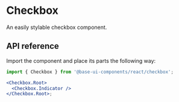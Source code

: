 # Checkbox

<Subtitle>An easily stylable checkbox component.</Subtitle>
<meta name="description" content="A high-quality, unstyled React checkbox component." />

<Demo path="./demos/hero" />

## API reference

Import the component and place its parts the following way:

```jsx title="Anatomy"
import { Checkbox } from '@base-ui-components/react/checkbox';

<Checkbox.Root>
  <Checkbox.Indicator />
</Checkbox.Root>;
```

<Reference component="Checkbox" parts="Root, Indicator" />

